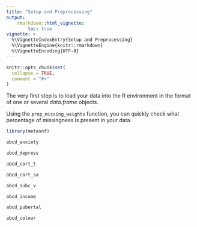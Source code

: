 ```yaml
---
title: "Setup and Preprocessing"
output:
    rmarkdown::html_vignette:
        toc: true
vignette: >
  %\VignetteIndexEntry{Setup and Preprocessing}
  %\VignetteEngine{knitr::rmarkdown}
  %\VignetteEncoding{UTF-8}
---
```


<style>
div.aside { background-color:#fff2e6; }
</style>

```r
knitr::opts_chunk$set(
  collapse = TRUE,
  comment = "#>"
)
```

The very first step is to load your data into the R environment in the format of one or several *data.frame* objects.

Using the `prop_missing_weights` function, you can quickly check what percentage of missingness is present in your data.

```r

library(metasnf)

abcd_anxiety

abcd_depress

abcd_cort_t

abcd_cort_sa

abcd_subc_v

abcd_income

abcd_pubertal

abcd_colour

```











